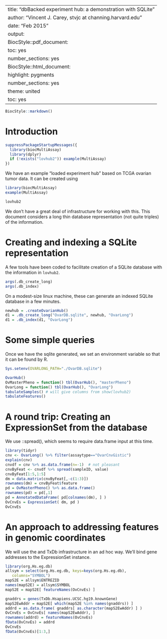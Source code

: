 
---
title: "dbBacked experiment hub: a demonstration with SQLite"
author: "Vincent J. Carey, stvjc at channing.harvard.edu"
date: "Feb 2015"
output:
  BiocStyle::pdf_document:
    toc: yes
    number_sections: yes
  BiocStyle::html_document:
    highlight: pygments
    number_sections: yes
    theme: united
    toc: yes
---

<!--
%\VignetteEngine{knitr::rmarkdown}
%\VignetteIndexEntry{dbBacked experiment hub: Ovarian cancer TCGA demo}
-->

```r
BiocStyle::markdown()
```

# Introduction

```r
suppressPackageStartupMessages({
  library(biocMultiAssay)
  library(dplyr)
  if (!exists("lovhub2")) example(MultiAssay)
})

```
We have an example "loaded experiment hub" based on
TCGA ovarian tumor data.  It can be created using
```r
library(biocMultiAssay)
example(MultiAssay)
```

```r
lovhub2
```
We don't have a great deal of infrastructure for working with
this.  This document considers a long thin database representation
(not quite triples) of the information.

# Creating and indexing a SQLite representation

A few tools have been coded to facilitate creation of
a SQLite database with the information in `lovhub2`.

```r
args(.db_create_long)
args(.db_index)
```

On a modest-size linux machine, these can generate an indexed SQLite
database in a few minutes.

```r
newhub = .createOvarianHub()
d1 = .db_create_long("OvarDB.sqlite", newhub, "OvarLong")
d1 = .db_index(d1, "OvarLong")
```

# Some simple queries

Once we have the sqlite generated, we set an
environment variable so that it can be found by R.

```r
Sys.setenv(OVARLONG_PATH="./OvarDB.sqlite")
```
```r
OvarHub()
OvMasterPheno = function() tbl(OvarHub(), "masterPheno")
OvarLong = function() tbl(OvarHub(), "OvarLong")
tabulateSamples() # will give columns from show(lovhub2)
tabulateFeatures()
```

# A round trip: Creating an ExpressionSet from the database

We use \CRANpkg{tidyr}::spread(), which seems to require data.frame
input at this time.

```r
library(tidyr)
cnv <- OvarLong() %>% filter(assaytype=="OvarCnvGistic")
explain(cnv)
cnvdf = cnv %>% as.data.frame(n=-1)  # not pleasant
cnvByFeat <- cnvdf %>% spread(sampleID, value)
cnvByFeat[1:5,1:5]
dm = data.matrix(cnvByFeat[,-c(1:3)])
rownames(dm) = cnvByFeat$feature
pd = OvMasterPheno() %>% as.data.frame()
rownames(pd) = pd[,1]
pd = AnnotatedDataFrame( pd[colnames(dm), ] )
OvCnvEs = ExpressionSet( dm, pd )
OvCnvEs
```

# An approach to addressing features in genomic coordinates

We will use the
\Biocpkg{AnnotationDbi} and TxDb infrastructure
in an ad hoc way.  We'll bind gene addresses to the ExpressionSet
instance.

```r
library(org.Hs.eg.db)
allsym = select(org.Hs.eg.db, keys=keys(org.Hs.eg.db),
   columns="SYMBOL")
mapS2E = allsym$ENTREZID
names(mapS2E) = allsym$SYMBOL
mapS2E = mapS2E[ featureNames(OvCnvEs) ]

gnaddrs = genes(TxDb.Hsapiens.UCSC.hg19.knownGene)
mapS2EwAddr = mapS2E[ which(mapS2E %in% names(gnaddrs)) ]
addrd = as.data.frame( gnaddrs[ as.character(mapS2EwAddr) ] )
OvCnvEs = OvCnvEs[ names(mapS2EwAddr), ]
rownames(addrd) = featureNames(OvCnvEs)
fData(OvCnvEs) = addrd
OvCnvEs
fData(OvCnvEs)[1:3,]
```
